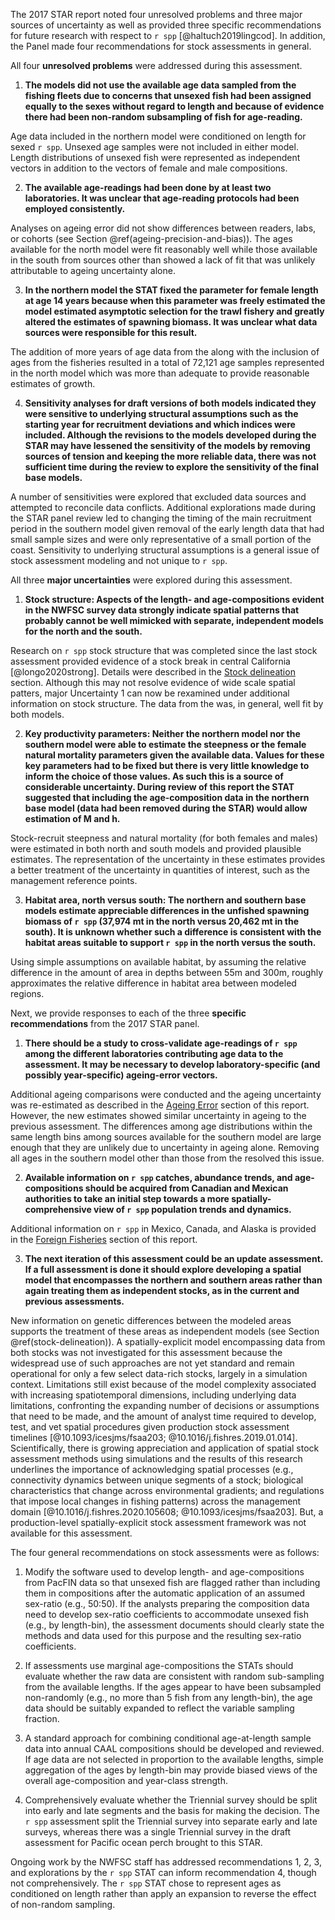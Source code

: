 <!-- Most recent STAR panel and SSC recommendations -->
<!-- cite star report -->
The 2017 STAR report noted four unresolved problems and
three major sources of uncertainty
as well as provided three specific recommendations for future research
with respect to `r spp` [@haltuch2019lingcod].
In addition, the Panel made four recommendations for stock assessments in general.

All four **unresolved problems** were addressed during this assessment.

1. **The models did not use the available age data sampled from the 
  fishing fleets due to concerns that unsexed fish had been assigned equally 
  to the sexes without regard to length and because of evidence there had 
  been non-random subsampling of fish for age-reading.**

Age data included in the northern model were conditioned on length for sexed `r spp`.
Unsexed age samples were not included in either model.
Length distributions of unsexed fish were represented as independent vectors
in addition to the vectors of female and male compositions.

<!-- nwfscSurvey methodology does not include unsexed fish. This could be overcome
based on the create_caal_nonsurvey.R script. May wish to state here the amount of unsexed 
aged fish - and whether it was high or not.-->

2. **The available age-readings had been done by at least two laboratories. 
  It was unclear that age-reading protocols had been employed consistently.**

Analyses on ageing error did not show differences between readers, labs, or cohorts (see Section \@ref(ageing-precision-and-bias)).
The ages available for the north model were fit reasonably well while those available
in the south from sources other than \gls{s-wcgbt} showed a lack 
of fit that was unlikely attributable to ageing uncertainty alone.

3. **In the northern model the STAT fixed the parameter for female length 
  at age 14 years because when this parameter was freely estimated the model 
  estimated asymptotic selection for the trawl fishery and greatly altered 
  the estimates of spawning biomass. It was unclear what data sources were 
  responsible for this result.**

The addition of more years of age data from
the \gls{s-wcgbt} along with the inclusion of ages from the fisheries
resulted in a total of 72,121 age samples represented in the north model
which was more than adequate to provide reasonable estimates of growth.

4. **Sensitivity analyses for draft versions of both models indicated 
  they were sensitive to underlying structural assumptions such as the starting 
  year for recruitment deviations and which indices were included. Although 
  the revisions to the models developed during the STAR may have lessened the 
  sensitivity of the models by removing sources of tension and keeping the more 
  reliable data, there was not sufficient time during the review to explore the 
  sensitivity of the final base models.**

A number of sensitivities were explored that
excluded data sources and attempted to reconcile data conflicts.
Additional explorations made during the STAR panel review led to
changing the timing of the main recruitment period in the southern model
given removal of the early length data that had small sample sizes and
were only representative of a small portion of the coast.
Sensitivity to underlying structural assumptions is a general issue of stock assessment modeling
and not unique to `r spp`. 

All three **major uncertainties** were explored during this assessment.

1. **Stock structure: Aspects of the length- and age-compositions evident 
  in the NWFSC survey data strongly indicate spatial patterns that probably 
  cannot be well mimicked with separate, independent models for the north and the south.**

Research on `r spp` stock structure that was completed since the last stock assessment
provided evidence of a stock break in central California [@longo2020strong]. Details were 
described in the [Stock delineation](stock-delineation) section. Although this may
not resolve evidence of wide scale spatial patters, major Uncertainty 1 
can now be rexamined under additional information on stock structure. The 
data from the \gls{s-wcgbt} was, in general, well fit by both models.

2. **Key productivity parameters: Neither the northern model nor the 
  southern model were able to estimate the steepness or the female natural 
  mortality parameters given the available data. Values for these key parameters 
  had to be fixed but there is very little knowledge to inform the choice of those 
  values. As such this is a source of considerable uncertainty. During review of 
  this report the STAT suggested that including the age-composition data in the 
  northern base model (data had been removed during the STAR) would allow estimation of M and h.**

Stock-recruit steepness and natural mortality (for both females and males) were estimated
in both north and south models and provided plausible estimates. The representation
of the uncertainty in these estimates provides a better treatment of the 
uncertainty in quantities of interest, such as the management reference points.

3. **Habitat area, north versus south: The northern and southern base 
  models estimate appreciable differences in the unfished spawning biomass 
  of `r spp` (37,974 mt in the north versus 20,462 mt in the south). It is 
  unknown whether such a difference is consistent with the habitat areas 
  suitable to support `r spp` in the north versus the south.**

Using simple assumptions on available habitat,
by assuming the relative difference in the amount of area in depths between 55m and 300m,
roughly approximates the relative difference in habitat area between modeled regions. 
<!-- TO DO: This is discussed in the context of our results. -->

Next, we provide responses to each of the
three **specific recommendations** from the 2017 STAR panel.

1. **There should be a study to cross-validate age-readings of `r spp`
  among the different laboratories contributing age data to the assessment.
  It may be necessary to develop laboratory-specific (and possibly year-specific)
  ageing-error vectors.**

Additional ageing comparisons were conducted and the ageing uncertainty was
re-estimated as described in the
[Ageing Error](ageing-precision-and-bias) section of this report.
However, the new estimates showed similar uncertainty in ageing to the previous assessment.
The differences among age distributions within the same length bins among sources available for the southern model
are large enough that they are unlikely due to uncertainty in ageing alone.
Removing all ages in the southern model other than those from the \gls{s-wcgbt} resolved this issue.

2. **Available information on `r spp` catches, abundance trends, and
  age-compositions should be acquired from Canadian and Mexican authorities
  to take an initial step towards a more spatially-comprehensive view of `r spp`
  population trends and dynamics.**

Additional information on `r spp` in Mexico, Canada, and Alaska is provided in the
[Foreign Fisheries](foreign-fisheries) section of this report.

3. **The next iteration of this assessment could be an update assessment.
  If a full assessment is done it should explore developing a spatial model
  that encompasses the northern and southern areas rather than again treating
  them as independent stocks, as in the current and previous assessments.**

New information on genetic differences between the modeled areas
supports the treatment of these areas as independent models
(see Section \@ref(stock-delineation)).
A spatially-explicit model encompassing data from both stocks was not investigated for this assessment because
the widespread use of such approaches are not yet standard and remain operational for only a few select data-rich stocks,
largely in a simulation context.
Limitations still exist because of the model complexity associated with increasing spatiotemporal dimensions,
including underlying data limitations,
confronting the expanding number of decisions or assumptions that need to be made, and
the amount of analyst time required to develop, test, and vet spatial procedures given production stock assessment timelines
[@10.1093/icesjms/fsaa203; @10.1016/j.fishres.2019.01.014].
Scientifically, there is growing appreciation and application of spatial stock assessment methods using simulations and
the results of this research underlines the importance of acknowledging spatial processes
(e.g., connectivity dynamics between unique segments of a stock;
biological characteristics that change across environmental gradients; and
regulations that impose local changes in fishing patterns)
across the management domain
[@10.1016/j.fishres.2020.105608; @10.1093/icesjms/fsaa203].
But, a production-level spatially-explicit stock assessment framework was not available for this assessment.

The four general recommendations on stock assessments were as follows:

1. Modify the software used to develop length- and age-compositions from PacFIN data so that unsexed fish are flagged rather than including them in compositions after the automatic application of an assumed sex-ratio (e.g., 50:50). If the analysts preparing the composition data need to develop sex-ratio coefficients to accommodate unsexed fish (e.g., by length-bin), the assessment documents should clearly state the methods and data used for this purpose and the resulting sex-ratio coefficients.
  
2. If assessments use marginal age-compositions the STATs should evaluate whether the raw data are consistent with random sub-sampling from the available lengths. If the ages appear to have been subsampled non-randomly (e.g., no more than 5 fish from any length-bin), the age data should be suitably expanded to reflect the variable sampling fraction.
  
3. A standard approach for combining conditional age-at-length sample data into annual CAAL compositions should be developed and reviewed. If age data are not selected in proportion to the available lengths, simple aggregation of the ages by length-bin may provide biased views of the overall age-composition and year-class strength.
  
4. Comprehensively evaluate whether the Triennial survey should be split into early and late segments and the basis for making the decision. The `r spp` assessment split the Triennial survey into separate early and late surveys, whereas there was a single Triennial survey in the draft assessment for Pacific ocean perch brought to this STAR.
  
Ongoing work by the NWFSC staff has addressed recommendations 1, 2, 3, and explorations 
by the `r spp` STAT can inform recommendation 4, though not comprehensively.
The `r spp` STAT chose to represent ages as conditioned on length rather than
apply an expansion to reverse the effect of non-random sampling.
